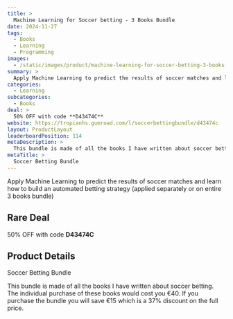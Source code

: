 ```yaml
---
title: >
  Machine Learning for Soccer betting - 3 Books Bundle
date: 2024-11-27
tags:
  - Books
  - Learning
  - Programming
images:
  - /static/images/product/machine-learning-for-soccer-betting-3-books-bundle/og-image.png
summary: >
  Apply Machine Learning to predict the results of soccer matches and learn how to build an automated betting strategy (applied separately or on entire 3 books bundle)
categories:
  - Learning
subcategories:
  - Books
deal: >
  50% OFF with code **D43474C**
website: https://tropianhs.gumroad.com/l/soccerbettingbundle/d43474c
layout: ProductLayout
leaderboardPosition: 114
metaDescription: >
  This bundle is made of all the books I have written about soccer betting. The individual purchase of these books would cost you €40. If you purchase the bundle you will save €15 which is a 37% discount on the full price.
metaTitle: >
  Soccer Betting Bundle
---
```

Apply Machine Learning to predict the results of soccer matches and learn how to build an automated betting strategy (applied separately or on entire 3 books bundle)

## Rare Deal

50% OFF with code **D43474C**

## Product Details

Soccer Betting Bundle

This bundle is made of all the books I have written about soccer betting. The individual purchase of these books would cost you €40. If you purchase the bundle you will save €15 which is a 37% discount on the full price.
